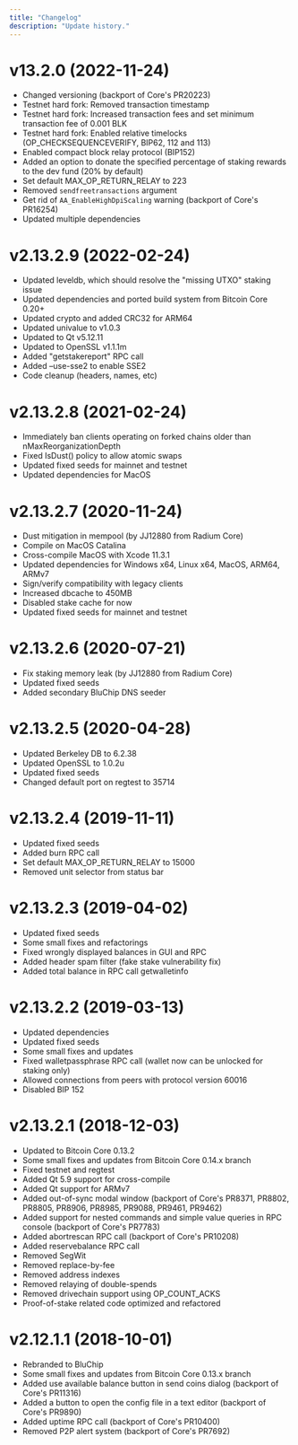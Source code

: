 ```yaml
---
title: "Changelog"
description: "Update history."
---
```


# v13.2.0 (2022-11-24)

- Changed versioning (backport of Core's PR20223)
- Testnet hard fork: Removed transaction timestamp
- Testnet hard fork: Increased transaction fees and set minimum transaction fee of 0.001 BLK
- Testnet hard fork: Enabled relative timelocks (OP_CHECKSEQUENCEVERIFY, BIP62, 112 and 113)
- Enabled compact block relay protocol (BIP152)
- Added an option to donate the specified percentage of staking rewards to the dev fund (20% by default)
- Set default MAX_OP_RETURN_RELAY to 223
- Removed `sendfreetransactions` argument
- Get rid of `AA_EnableHighDpiScaling` warning (backport of Core's PR16254)
- Updated multiple dependencies

# v2.13.2.9 (2022-02-24)

- Updated leveldb, which should resolve the "missing UTXO" staking issue
- Updated dependencies and ported build system from Bitcoin Core 0.20\+
- Updated crypto and added CRC32 for ARM64
- Updated univalue to v1.0.3
- Updated to Qt v5.12.11
- Updated to OpenSSL v1.1.1m
- Added "getstakereport" RPC call
- Added –use-sse2 to enable SSE2
- Code cleanup (headers, names, etc)

# v2.13.2.8 (2021-02-24)

- Immediately ban clients operating on forked chains older than nMaxReorganizationDepth
- Fixed IsDust() policy to allow atomic swaps
- Updated fixed seeds for mainnet and testnet
- Updated dependencies for MacOS

# v2.13.2.7 (2020-11-24)

- Dust mitigation in mempool (by JJ12880 from Radium Core)
- Compile on MacOS Catalina
- Cross-compile MacOS with Xcode 11.3.1
- Updated dependencies for Windows x64, Linux x64, MacOS, ARM64, ARMv7
- Sign/verify compatibility with legacy clients
- Increased dbcache to 450MB
- Disabled stake cache for now
- Updated fixed seeds for mainnet and testnet

# v2.13.2.6 (2020-07-21)

- Fix staking memory leak (by JJ12880 from Radium Core)
- Updated fixed seeds
- Added secondary BluChip DNS seeder

# v2.13.2.5 (2020-04-28)

- Updated Berkeley DB to 6.2.38
- Updated OpenSSL to 1.0.2u
- Updated fixed seeds
- Changed default port on regtest to 35714

# v2.13.2.4 (2019-11-11)

- Updated fixed seeds
- Added burn RPC call
- Set default MAX_OP_RETURN_RELAY to 15000
- Removed unit selector from status bar

# v2.13.2.3 (2019-04-02)

- Updated fixed seeds
- Some small fixes and refactorings
- Fixed wrongly displayed balances in GUI and RPC
- Added header spam filter (fake stake vulnerability fix)
- Added total balance in RPC call getwalletinfo

# v2.13.2.2 (2019-03-13)

- Updated dependencies
- Updated fixed seeds
- Some small fixes and updates
- Fixed walletpassphrase RPC call (wallet now can be unlocked for staking only)
- Allowed connections from peers with protocol version 60016
- Disabled BIP 152

# v2.13.2.1 (2018-12-03)

- Updated to Bitcoin Core 0.13.2
- Some small fixes and updates from Bitcoin Core 0.14.x branch
- Fixed testnet and regtest
- Added Qt 5.9 support for cross-compile
- Added Qt support for ARMv7
- Added out-of-sync modal window (backport of Core's PR8371, PR8802, PR8805, PR8906, PR8985, PR9088, PR9461, PR9462)
- Added support for nested commands and simple value queries in RPC console (backport of Core's PR7783)
- Added abortrescan RPC call (backport of Core's PR10208)
- Added reservebalance RPC call
- Removed SegWit
- Removed replace-by-fee
- Removed address indexes
- Removed relaying of double-spends
- Removed drivechain support using OP_COUNT_ACKS
- Proof-of-stake related code optimized and refactored

# v2.12.1.1 (2018-10-01)

- Rebranded to BluChip
- Some small fixes and updates from Bitcoin Core 0.13.x branch
- Added use available balance button in send coins dialog (backport of Core's PR11316)
- Added a button to open the config file in a text editor (backport of Core's PR9890)
- Added uptime RPC call (backport of Core's PR10400)
- Removed P2P alert system (backport of Core's PR7692)